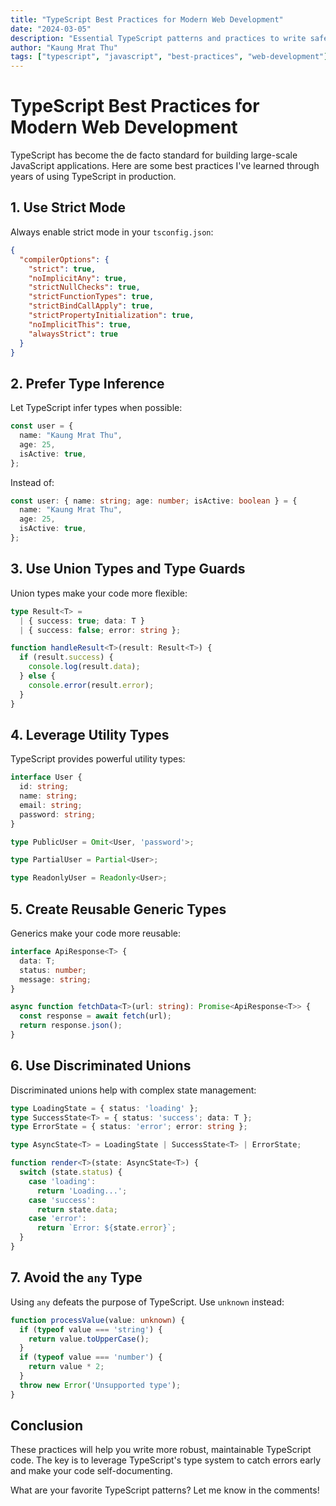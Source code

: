 ```yaml
---
title: "TypeScript Best Practices for Modern Web Development"
date: "2024-03-05"
description: "Essential TypeScript patterns and practices to write safer, more maintainable code in your web applications."
author: "Kaung Mrat Thu"
tags: ["typescript", "javascript", "best-practices", "web-development"]
---
```


# TypeScript Best Practices for Modern Web Development

TypeScript has become the de facto standard for building large-scale JavaScript applications. Here are some best practices I've learned through years of using TypeScript in production.

## 1. Use Strict Mode

Always enable strict mode in your `tsconfig.json`:

```json
{
  "compilerOptions": {
    "strict": true,
    "noImplicitAny": true,
    "strictNullChecks": true,
    "strictFunctionTypes": true,
    "strictBindCallApply": true,
    "strictPropertyInitialization": true,
    "noImplicitThis": true,
    "alwaysStrict": true
  }
}
```

## 2. Prefer Type Inference

Let TypeScript infer types when possible:

```typescript
const user = {
  name: "Kaung Mrat Thu",
  age: 25,
  isActive: true,
};
```

Instead of:

```typescript
const user: { name: string; age: number; isActive: boolean } = {
  name: "Kaung Mrat Thu",
  age: 25,
  isActive: true,
};
```

## 3. Use Union Types and Type Guards

Union types make your code more flexible:

```typescript
type Result<T> =
  | { success: true; data: T }
  | { success: false; error: string };

function handleResult<T>(result: Result<T>) {
  if (result.success) {
    console.log(result.data);
  } else {
    console.error(result.error);
  }
}
```

## 4. Leverage Utility Types

TypeScript provides powerful utility types:

```typescript
interface User {
  id: string;
  name: string;
  email: string;
  password: string;
}

type PublicUser = Omit<User, 'password'>;

type PartialUser = Partial<User>;

type ReadonlyUser = Readonly<User>;
```

## 5. Create Reusable Generic Types

Generics make your code more reusable:

```typescript
interface ApiResponse<T> {
  data: T;
  status: number;
  message: string;
}

async function fetchData<T>(url: string): Promise<ApiResponse<T>> {
  const response = await fetch(url);
  return response.json();
}
```

## 6. Use Discriminated Unions

Discriminated unions help with complex state management:

```typescript
type LoadingState = { status: 'loading' };
type SuccessState<T> = { status: 'success'; data: T };
type ErrorState = { status: 'error'; error: string };

type AsyncState<T> = LoadingState | SuccessState<T> | ErrorState;

function render<T>(state: AsyncState<T>) {
  switch (state.status) {
    case 'loading':
      return 'Loading...';
    case 'success':
      return state.data;
    case 'error':
      return `Error: ${state.error}`;
  }
}
```

## 7. Avoid the `any` Type

Using `any` defeats the purpose of TypeScript. Use `unknown` instead:

```typescript
function processValue(value: unknown) {
  if (typeof value === 'string') {
    return value.toUpperCase();
  }
  if (typeof value === 'number') {
    return value * 2;
  }
  throw new Error('Unsupported type');
}
```

## Conclusion

These practices will help you write more robust, maintainable TypeScript code. The key is to leverage TypeScript's type system to catch errors early and make your code self-documenting.

What are your favorite TypeScript patterns? Let me know in the comments!
